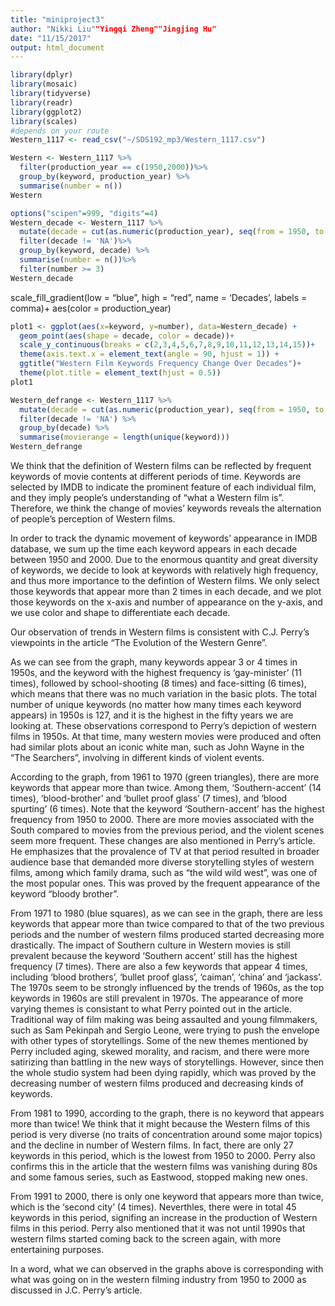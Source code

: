 ```yaml
---
title: "miniproject3"
author: "Nikki Liu""Yingqi Zheng""Jingjing Hu"
date: "11/15/2017"
output: html_document
---
```


```r
library(dplyr)
library(mosaic)
library(tidyverse)
library(readr)
library(ggplot2)
library(scales)
#depends on your route
Western_1117 <- read_csv("~/SDS192_mp3/Western_1117.csv")
```

```r
Western <- Western_1117 %>% 
  filter(production_year == c(1950,2000))%>%
  group_by(keyword, production_year) %>%
  summarise(number = n())
Western
```

```r
options("scipen"=999, "digits"=4)
Western_decade <- Western_1117 %>%
  mutate(decade = cut(as.numeric(production_year), seq(from = 1950, to = 2000, by = 10), dig.lab = 5,  include.lowest = TRUE, include.highest = FALSE)) %>%
  filter(decade != 'NA')%>%
  group_by(keyword, decade) %>%
  summarise(number = n())%>%
  filter(number >= 3)
Western_decade
```

  scale_fill_gradient(low = "blue", high = "red", name = 'Decades', labels = comma)+
aes(color = production_year)

```r
plot1 <- ggplot(aes(x=keyword, y=number), data=Western_decade) +
  geom_point(aes(shape = decade, color = decade))+
  scale_y_continuous(breaks = c(2,3,4,5,6,7,8,9,10,11,12,13,14,15))+
  theme(axis.text.x = element_text(angle = 90, hjust = 1)) +
  ggtitle("Western Film Keywords Frequency Change Over Decades")+
  theme(plot.title = element_text(hjust = 0.5))
plot1
```




```r
Western_defrange <- Western_1117 %>%
  mutate(decade = cut(as.numeric(production_year), seq(from = 1950, to = 2000, by = 10), dig.lab = 5, include.lowest = TRUE, include.highest = FALSE)) %>%
  filter(decade != 'NA') %>%
  group_by(decade) %>%
  summarise(movierange = length(unique(keyword)))
Western_defrange
```


We think that the definition of Western films can be reflected by frequent keywords of movie contents at different periods of time. Keywords are selected by IMDB to indicate the prominent feature of each individual film, and they imply people's understanding of "what a Western film is". Therefore, we think the change of movies' keywords reveals the alternation of people's perception of Western films.

In order to track the dynamic movement of keywords' appearance in IMDB database, we sum up the time each keyword appears in each decade between 1950 and 2000. Due to the enormous quantity and great diversity of keywords, we decide to look at keywords with relatively high frequency, and thus more importance to the defintion of Western films. We only select those keywords that appear more than 2 times in each decade, and we plot those keywords on the x-axis and number of appearance on the y-axis, and we use color and shape to differentiate each decade. 

Our observation of trends in Western films is consistent with C.J. Perry's viewpoints in the article "The Evolution of the Western Genre". 

As we can see from the graph, many keywords appear 3 or 4 times in 1950s, and the keyword with the highest frequency is 'gay-minister' (11 times), followed by school-shooting (8 times) and face-sitting (6 times), which means that there was no much variation in the basic plots. The total number of unique keywords (no matter how many times each keyword appears) in 1950s is 127, and it is the highest in the fifty years we are looking at. These observations correspond to Perry's depiction of western films in 1950s. At that time, many western movies were produced and often had similar plots about an iconic white man, such as John Wayne in the "The Searchers", involving in different kinds of violent events. 

According to the graph, from 1961 to 1970 (green triangles), there are more keywords that appear more than twice. Among them, 'Southern-accent' (14 times), 'blood-brother' and 'bullet proof glass' (7 times), and 'blood spurting' (6 times). Note that the keyword 'Southern-accent' has the highest frequency from 1950 to 2000. There are more movies associated with the South compared to movies from the previous period, and the violent scenes seem more frequent.  These changes are also mentioned in Perry's article. He emphasizes that the provalence of TV at that period resulted in broader audience base that demanded more diverse storytelling styles of western films, among which family drama, such as "the wild wild west", was one of the most popular ones. This was proved by the frequent appearance of the keyword "bloody brother".  

From 1971 to 1980 (blue squares), as we can see in the graph, there are less keywords that appear more than twice compared to that of the two previous periods and the number of western films produced started decreasing more drastically. The impact of Southern culture in Western movies is still prevalent because the keyword 'Southern accent' still has the highest frequency (7 times). There are also a few keywords that appear 4 times, including 'blood brothers', 'bullet proof glass', 'caiman', 'china' and 'jackass'. The 1970s seem to be strongly influenced by the trends of 1960s, as the top keywords in 1960s are still prevalent in 1970s. The appearance of more varying themes is consistant to what Perry pointed out in the article. Traditional way of film making was being assaulted and young filmmakers, such as Sam Pekinpah and Sergio Leone, were trying to push the envelope with other types of storytellings. Some of the new themes mentioned by Perry included aging, skewed morality, and racism, and there were more satirizing than battling in the new ways of storytellings. However, since then the whole studio system had been dying rapidly, which was proved by the decreasing number of western films produced and decreasing kinds of keywords.

From 1981 to 1990, according to the graph, there is no keyword that appears more than twice! We think that it might because the Western films of this period is very diverse (no traits of concentration around some major topics) and the decline in number of Western films. In fact, there are only 27 keywords in this period, which is the lowest from 1950 to 2000. Perry also confirms this in the article that the western films was vanishing during 80s and some famous series, such as Eastwood, stopped making new ones.

From 1991 to 2000, there is only one keyword that appears more than twice, which is the 'second city' (4 times). Neverthles, there were in total 45 keywords in this period, signifing an increase in the production of Western films in this period. Perry also mentioned that it was not until 1990s that western films started coming back to the screen again, with more entertaining purposes. 

In a word, what we can observed in the graphs above is corresponding with what was going on in the western filming industry from 1950 to 2000 as discussed in J.C. Perry's article.


